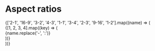 
<Meta title="Styles/Aspect ratios" />

# Aspect ratios

<div className="AspectRatio__table">
	{['2-1', '16-9', '3-2', '4-3', '1-1', '3-4', '2-3', '9-16', '1-2'].map((name) => (
		<div key={name} className={`AspectRatio__row AspectRatio--r${name}`}>
			{[1, 2, 3, 4].map((key) => (
				<div key={key}>{name.replace('-', ':')}</div>
			))}
		</div>
	))}
</div>
